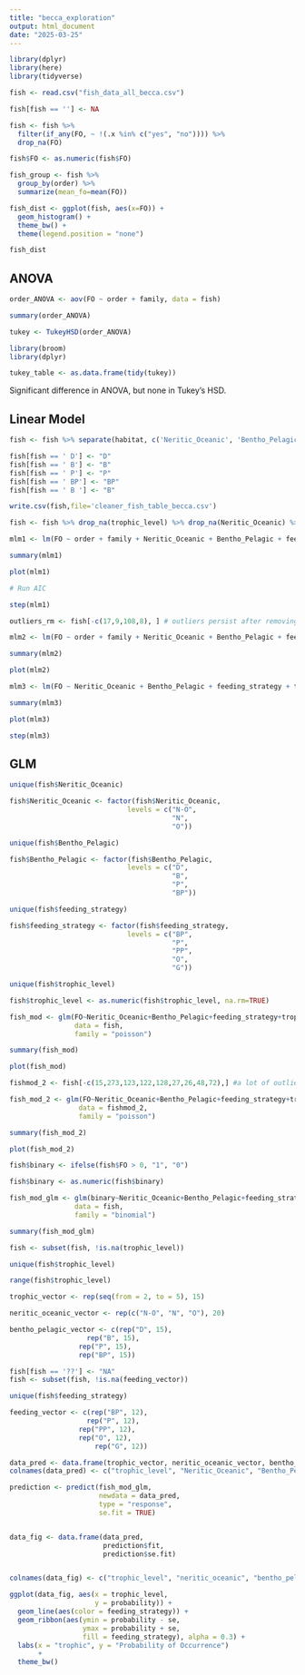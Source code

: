 ```yaml
---
title: "becca_exploration"
output: html_document
date: "2025-03-25"
---
```


```r

library(dplyr)
library(here)
library(tidyverse)

fish <- read.csv("fish_data_all_becca.csv")

fish[fish == ''] <- NA

fish <- fish %>%
  filter(if_any(FO, ~ !(.x %in% c("yes", "no")))) %>%
  drop_na(FO)

fish$FO <- as.numeric(fish$FO)

fish_group <- fish %>%
  group_by(order) %>%
  summarize(mean_fo=mean(FO))

```

```r

fish_dist <- ggplot(fish, aes(x=FO)) +
  geom_histogram() +
  theme_bw() +
  theme(legend.position = "none")

fish_dist

```

## ANOVA

```r

order_ANOVA <- aov(FO ~ order + family, data = fish)

summary(order_ANOVA)

tukey <- TukeyHSD(order_ANOVA)

library(broom)
library(dplyr)

tukey_table <- as.data.frame(tidy(tukey))

```

Significant difference in ANOVA, but none in Tukey's HSD.

## Linear Model

```r

fish <- fish %>% separate(habitat, c('Neritic_Oceanic', 'Bentho_Pelagic'), sep=",")

fish[fish == ' D'] <- "D"
fish[fish == ' B'] <- "B"
fish[fish == ' P'] <- "P"
fish[fish == ' BP'] <- "BP"
fish[fish == ' B '] <- "B"

write.csv(fish,file='cleaner_fish_table_becca.csv')

fish <- fish %>% drop_na(trophic_level) %>% drop_na(Neritic_Oceanic) %>% drop_na(Bentho_Pelagic)

mlm1 <- lm(FO ~ order + family + Neritic_Oceanic + Bentho_Pelagic + feeding_strategy + trophic_level, data = fish)

summary(mlm1)

plot(mlm1) 

# Run AIC

step(mlm1)

outliers_rm <- fish[-c(17,9,108,8), ] # outliers persist after removing these 3

mlm2 <- lm(FO ~ order + family + Neritic_Oceanic + Bentho_Pelagic + feeding_strategy + trophic_level, data = outliers_rm)

summary(mlm2)

plot(mlm2)

mlm3 <- lm(FO ~ Neritic_Oceanic + Bentho_Pelagic + feeding_strategy + trophic_level, data = fish)

summary(mlm3)

plot(mlm3)

step(mlm3)

```

## GLM

```r

unique(fish$Neritic_Oceanic)

fish$Neritic_Oceanic <- factor(fish$Neritic_Oceanic,
                             levels = c("N-O",
                                        "N",
                                        "O"))

unique(fish$Bentho_Pelagic)

fish$Bentho_Pelagic <- factor(fish$Bentho_Pelagic,
                             levels = c("D",
                                        "B",
                                        "P",
                                        "BP"))

unique(fish$feeding_strategy)

fish$feeding_strategy <- factor(fish$feeding_strategy,
                             levels = c("BP",
                                        "P",
                                        "PP",
                                        "O",
                                        "G"))

unique(fish$trophic_level)

fish$trophic_level <- as.numeric(fish$trophic_level, na.rm=TRUE)

fish_mod <- glm(FO~Neritic_Oceanic+Bentho_Pelagic+feeding_strategy+trophic_level,
                data = fish,
                family = "poisson")

summary(fish_mod)

plot(fish_mod)

fishmod_2 <- fish[-c(15,273,123,122,128,27,26,48,72),] #a lot of outliers! this isn't all of them

fish_mod_2 <- glm(FO~Neritic_Oceanic+Bentho_Pelagic+feeding_strategy+trophic_level,
                 data = fishmod_2,
                 family = "poisson")

summary(fish_mod_2)

plot(fish_mod_2)

```

```r

fish$binary <- ifelse(fish$FO > 0, "1", "0")

fish$binary <- as.numeric(fish$binary)

fish_mod_glm <- glm(binary~Neritic_Oceanic+Bentho_Pelagic+feeding_strategy+trophic_level,
                data = fish,
                family = "binomial")

summary(fish_mod_glm)

fish <- subset(fish, !is.na(trophic_level))

unique(fish$trophic_level)

range(fish$trophic_level)

trophic_vector <- rep(seq(from = 2, to = 5), 15)

neritic_oceanic_vector <- rep(c("N-O", "N", "O"), 20)

bentho_pelagic_vector <- c(rep("D", 15),
                   rep("B", 15),
                 rep("P", 15),
                 rep("BP", 15))

fish[fish == '??'] <- "NA"
fish <- subset(fish, !is.na(feeding_vector))

unique(fish$feeding_strategy)

feeding_vector <- c(rep("BP", 12),
                   rep("P", 12),
                 rep("PP", 12),
                 rep("O", 12),
                     rep("G", 12))

data_pred <- data.frame(trophic_vector, neritic_oceanic_vector, bentho_pelagic_vector, feeding_vector)
colnames(data_pred) <- c("trophic_level", "Neritic_Oceanic", "Bentho_Pelagic", "feeding_strategy")

prediction <- predict(fish_mod_glm,
                      newdata = data_pred,
                      type = "response",
                      se.fit = TRUE)


data_fig <- data.frame(data_pred,
                       prediction$fit,
                       prediction$se.fit)


colnames(data_fig) <- c("trophic_level", "neritic_oceanic", "bentho_pelagic", "feeding_strategy", "probability", "se")

ggplot(data_fig, aes(x = trophic_level,
                     y = probability)) +
  geom_line(aes(color = feeding_strategy)) +
  geom_ribbon(aes(ymin = probability - se,
                  ymax = probability + se,
                  fill = feeding_strategy), alpha = 0.3) +
  labs(x = "trophic", y = "Probability of Occurrence")
       +
  theme_bw()


```

